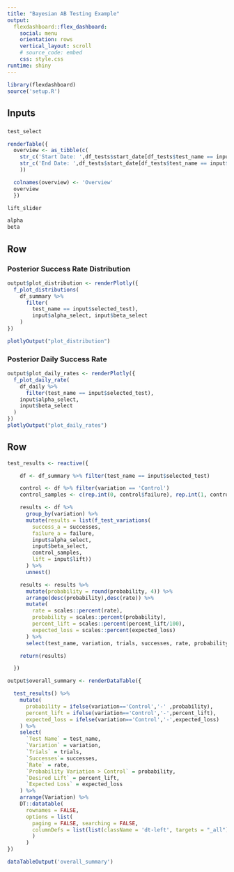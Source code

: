 ```yaml
---
title: "Bayesian AB Testing Example"
output: 
  flexdashboard::flex_dashboard:
    social: menu
    orientation: rows
    vertical_layout: scroll
    # source_code: embed
    css: style.css
runtime: shiny
---
```


```r
library(flexdashboard)
source('setup.R')
```

Inputs {.sidebar data-width=200 data-padding=20}
--------------- 

### 

```r
test_select
```

```r

renderTable({
  overview <- as_tibble(c(
    str_c('Start Date: ',df_tests$start_date[df_tests$test_name == input$selected_test]),
    str_c('End Date: ',df_tests$start_date[df_tests$test_name == input$selected_test])
    ))

  colnames(overview) <- 'Overview'
  overview
  })
```

```r
lift_slider
```

```r
alpha
beta
```

Row {data-padding=30}
------------------

### Posterior Success Rate Distribution {data-padding=20}

```r

output$plot_distribution <- renderPlotly({
  f_plot_distributions(
    df_summary %>% 
      filter(
        test_name == input$selected_test), 
        input$alpha_select, input$beta_select
    )
})

plotlyOutput("plot_distribution")
```

### Posterior Daily Success Rate {data-padding=20}


```r
output$plot_daily_rates <- renderPlotly({
  f_plot_daily_rate(
    df_daily %>% 
      filter(test_name == input$selected_test),
    input$alpha_select, 
    input$beta_select
  )
})
plotlyOutput("plot_daily_rates")
```

Row {data-padding=20}
------------------

```r

test_results <- reactive({

    df <- df_summary %>% filter(test_name == input$selected_test)

    control <- df %>% filter(variation == 'Control')
    control_samples <- c(rep.int(0, control$failure), rep.int(1, control$successes))

    results <- df %>%
      group_by(variation) %>%
      mutate(results = list(f_test_variations(
        success_a = successes,
        failure_a = failure,
        input$alpha_select,
        input$beta_select,
        control_samples,
        lift = input$lift))
      ) %>%
      unnest()

    results <- results %>%
      mutate(probability = round(probability, 4)) %>%
      arrange(desc(probability),desc(rate)) %>%
      mutate(
        rate = scales::percent(rate),
        probability = scales::percent(probability),
        percent_lift = scales::percent(percent_lift/100),
        expected_loss = scales::percent(expected_loss)
      ) %>%
      select(test_name, variation, trials, successes, rate, probability, percent_lift, expected_loss)

    return(results)

  })

output$overall_summary <- renderDataTable({

  test_results() %>%
    mutate(
      probability = ifelse(variation=='Control','-' ,probability),
      percent_lift = ifelse(variation=='Control','-',percent_lift),
      expected_loss = ifelse(variation=='Control','-',expected_loss)
    ) %>%
    select(
      `Test Name` = test_name,
      `Variation` = variation,
      `Trials` = trials,
      `Successes`= successes,
      `Rate` = rate,
      `Probability Variation > Control` = probability,
      `Desired Lift` = percent_lift,
      `Expected Loss` = expected_loss
    ) %>%
    arrange(Variation) %>%
    DT::datatable(
      rownames = FALSE,
      options = list(
        paging = FALSE, searching = FALSE,
        columnDefs = list(list(className = 'dt-left', targets = "_all"))
        )
      )
})

dataTableOutput('overall_summary')

```